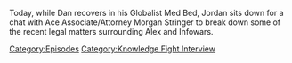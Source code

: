 {{DEFAULTSORT:
    #_EPISODE_0759:Chatting With Morgan Stringer
}}{{Episode
    | title           = Chatting With Morgan Stringer
    | caption         = Listen to this episode on [https://knowledgefight.libsyn.com/759-chatting-with-morgan-stringer Libsyn] [https://open.spotify.com/episode/5esRBizQtsh7S0nrbnYRdN Spotify]
    | episodeNumber   = 759
    | length          = 01:10:38
    | airDate         = December 21, 2022
    | episodeType     = [[:Category:Knowledge Fight Interview|Knowledge Fight Interview]]
    | appearance      = [[Morgan Stringer]]
    | previousEpisode = [[758: December 8, 2003]]
    | nextEpisode     = [[760: December 9-10, 2003]]
}}

{{Stub}}

Today, while Dan recovers in his Globalist Med Bed, Jordan sits down for a chat with Ace Associate/Attorney Morgan Stringer to break down some of the recent legal matters surrounding Alex and Infowars.

[[Category:Episodes]]
[[Category:Knowledge Fight Interview]]
